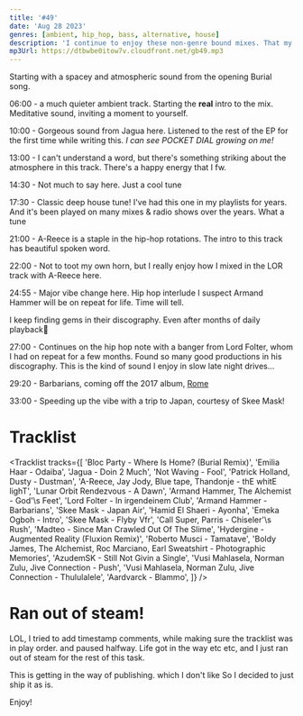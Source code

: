 ```yaml
---
title: '#49'
date: 'Aug 28 2023'
genres: [ambient, hip_hop, bass, alternative, house]
description: 'I continue to enjoy these non-genre bound mixes. That my week in music format is winning💪🏾'
mp3Url: https://dtbwbe0itow7v.cloudfront.net/gb49.mp3
---
```


Starting with a spacey and atmospheric sound from the opening Burial song.

06:00 - a much quieter ambient track. Starting the **real**
intro to the mix. Meditative sound, inviting a moment to yourself.
    <Track url='6jsrU7An3Hzjr9ZkxIN3lJ' />


10:00 - Gorgeous sound from Jagua here. Listened to the rest
of the EP for the first time while writing this.
*I can see POCKET DIAL growing on me!*


<HorizontalScrollCards> 
    <Track url='66bCbJs8hcCXznRd93Rtv6' />
    <Track url='0U5zrpKeToPkv3ZwpMpKHc' />
</HorizontalScrollCards> 

13:00 - I can't understand a word, but there's something
striking about the atmosphere in this track.
There's a happy energy that I fw.
    <Track url='7IhlMJg55jikv44PSzuZnZ' />

14:30 - Not much to say here. Just a cool tune

17:30 - Classic deep house tune! I've had this one
in my playlists for years. And it's been
played on many mixes & radio shows over the years. What a tune
    <Track url='4ZWh6Fig7gqYj6BRpC0iCb' />

21:00 - A-Reece is a staple in the hip-hop
rotations. The intro to this track has beautiful
spoken word.

22:00 - Not to toot my own horn, but I really enjoy
how I mixed in the LOR track with A-Reece here.

24:55 - Major vibe change here. Hip hop interlude
I suspect Armand Hammer
will be on repeat for life. Time will tell.

I keep finding gems in their discography. Even after
months of daily playback🙌

27:00 - Continues on the hip hop note with a banger
from Lord Folter, whom I had on repeat for a few months.
Found so many good productions in his discography. This is
the kind of sound I enjoy in slow late night drives...

29:20 - Barbarians, coming off the 2017 album, [Rome](https://www.discogs.com/master/1288557-Armand-Hammer-Rome)

33:00 - Speeding up the vibe with a trip to Japan, courtesy
of Skee Mask!

# Tracklist

<Tracklist
tracks={[
    'Bloc Party - Where Is Home? (Burial Remix)',
    'Emilia Haar - Odaiba',
    'Jagua - Doin 2 Much',
    'Not Waving - Fool',
    'Patrick Holland, Dusty - Dustman',
    'A-Reece, Jay Jody, Blue tape, Thandonje - thE whitE lighT',
    'Lunar Orbit Rendezvous - A Dawn',
    'Armand Hammer, The Alchemist - God\'\s Feet',
    'Lord Folter - In irgendeinem Club',
    'Armand Hammer - Barbarians',
    'Skee Mask - Japan Air',
    'Hamid El Shaeri - Ayonha',
    'Emeka Ogboh - Intro',
    'Skee Mask - Flyby Vfr',
    'Call Super, Parris - Chiseler\'\s Rush',
    'Madteo - Since Man Crawled Out Of The Slime',
    'Hydergine - Augmented Reality (Fluxion Remix)',
    'Roberto Musci - Tamatave',
    'Boldy James, The Alchemist, Roc Marciano, Earl Sweatshirt - Photographic Memories',
    'AzudemSK - Still Not Givin a Single',
    'Vusi Mahlasela, Norman Zulu, Jive Connection - Push',
    'Vusi Mahlasela, Norman Zulu, Jive Connection - Thululalele',
    'Aardvarck - Blammo',
  ]}
/>

# Ran out of steam!
LOL, I tried to add timestamp comments, while making sure
the tracklist was in play order. and paused halfway.
Life got in the way etc etc, and I just ran out of steam for the rest
of this task. 

This is getting in the way of publishing. which I don't like
So I decided to just ship it as is.

Enjoy!
